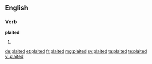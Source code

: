 ==English==

===Verb===
'''plaited'''

# {{past of|plait}}

[[de:plaited]]
[[et:plaited]]
[[fr:plaited]]
[[mg:plaited]]
[[sv:plaited]]
[[ta:plaited]]
[[te:plaited]]
[[vi:plaited]]